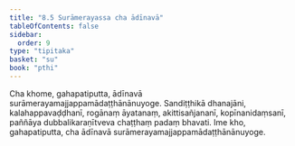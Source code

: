 ```yaml
---
title: "8.5 Surāmerayassa cha ādīnavā"
tableOfContents: false
sidebar:
  order: 9
type: "tipitaka"
basket: "su"
book: "pthi"
---
```



<DynamicBreadcrumb />

<Division number="248" book="pthi">

<Paragraph number="586" book="pthi">
Cha khome, gahapatiputta, ādīnavā surāmerayamajjappamādaṭṭhānānuyoge. Sandiṭṭhikā dhanajāni, kalahappavaḍḍhanī, rogānaṃ āyatanaṃ, akittisañjananī, kopīnanidaṃsanī, paññāya dubbalikaraṇītveva chaṭṭhaṃ padaṃ bhavati. Ime kho, gahapatiputta, cha ādīnavā surāmerayamajjappamādaṭṭhānānuyoge.
</Paragraph>
</Division>